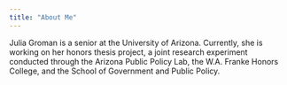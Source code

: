 ```yaml
---
title: "About Me"
---
```


Julia Groman is a senior at the University of Arizona. Currently, she is working on her honors thesis project, a joint research experiment conducted through the Arizona Public Policy Lab, the W.A. Franke Honors College, and the School of Government and Public Policy. 